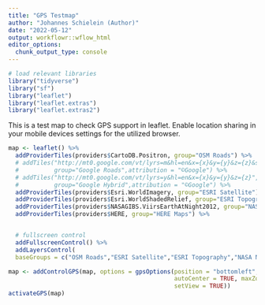 ```yaml
---
title: "GPS Testmap"
author: "Johannes Schielein (Author)"
date: "2022-05-12"
output: workflowr::wflow_html
editor_options:
  chunk_output_type: console
---
```

  
```r
# load relevant libraries
library("tidyverse")
library("sf")
library("leaflet")
library("leaflet.extras")
library("leaflet.extras2")
```

This is a test map to check GPS support in leaflet. Enable location sharing in your mobile devices settings for the utilized browser. 

```r
map <- leaflet() %>% 
  addProviderTiles(providers$CartoDB.Positron, group="OSM Roads") %>%
  # addTiles("http://mt0.google.com/vt/lyrs=m&hl=en&x={x}&y={y}&z={z}&s=Ga",
  #          group="Google Roads",attribution = "©Google") %>%
  # addTiles("http://mt0.google.com/vt/lyrs=y&hl=en&x={x}&y={y}&z={z}",
  #          group="Google Hybrid",attribution = "©Google") %>%
  addProviderTiles(providers$Esri.WorldImagery, group="ESRI Satellite") %>%
  addProviderTiles(providers$Esri.WorldShadedRelief, group="ESRI Topography") %>%
  addProviderTiles(providers$NASAGIBS.ViirsEarthAtNight2012, group="NASA Nightlights") %>%
  addProviderTiles(providers$HERE, group="HERE Maps") %>%


  # fullscreen control
  addFullscreenControl() %>%
  addLayersControl(
  baseGroups = c("OSM Roads","ESRI Satellite","ESRI Topography","NASA Nightlights","HERE Maps")) # "Google Roads","Google Hybrid"

map <- addControlGPS(map, options = gpsOptions(position = "bottomleft", activate = TRUE, 
                                               autoCenter = TRUE, maxZoom = 10, 
                                               setView = TRUE))
activateGPS(map)
```